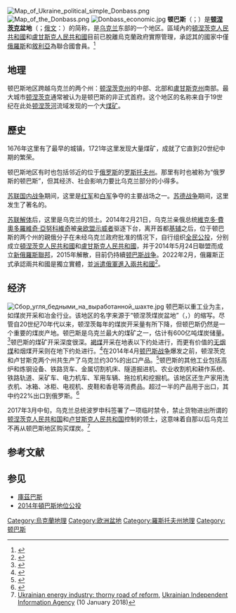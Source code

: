 {{NoteTA
|G1 = 地名|G2=PP
}}
{{Current related|条目|2022年俄羅斯入侵烏克蘭|time=2022-04-20T11:18:40+00:00}}
{{Current related|条目|顿巴斯战役 (2022年)|time=2022-04-20T11:18:40+00:00}}
[[File:Map_of_Ukraine_political_simple_Donbass.png|thumb]]
[[File:Map_of_the_Donbass.png|thumb]]
[[File:Donbass_economic.jpg|thumb]]
'''顿巴斯'''（{{lang-uk|Донбас}}；{{lang-ru|Донбасс}}）是'''[[顿涅茨克|顿涅茨克]]盆地'''（{{lang-uk|Донецький басейн}}；[[俄文|俄文]]：{{lang|ru|Донецкий бассейн}}）的简称，是[[乌克兰|乌克兰]]东部的一个地区。區域內的[[頓涅茨克人民共和國|頓涅茨克人民共和國]]和[[盧甘斯克人民共和國|盧甘斯克人民共和國]]目前已脫離烏克蘭政府實際管理，承認其的國家中僅[[俄羅斯|俄羅斯]]和[[叙利亚|敘利亞]]為聯合國會員。<ref>{{cite news |language = zh-tw | |url = https://www.cna.com.tw/news/aopl/202202220148.aspx |title = 烏克蘭分離共和國：頓內茨克與盧甘斯克 |publisher = 中央通訊社 |date = 2022-02-22 |accessdate = 2022-02-22}}</ref>

==地理==
顿巴斯地区跨越乌克兰的两个州：[[顿涅茨克州|顿涅茨克州]]的中部、北部和[[盧甘斯克州|盧甘斯克州]]南部。最大城市[[顿涅茨克|顿涅茨克]]通常被认为是顿巴斯的非正式首府。这个地区的名称来自于19世纪在此处[[顿涅茨河|顿涅茨河]]流域发现的一个大[[煤矿|煤矿]]。

==歷史==
1676年这里有了最早的城镇，1721年这里发现大量煤矿，成就了它直到20世纪中期的繁荣。

顿巴斯地区有时也包括邻近的位于[[俄罗斯|俄罗斯]]的[[罗斯托夫州|罗斯托夫州]]。那里有时也被称为“俄罗斯的顿巴斯”，但其经济、社会影响力要比乌克兰部分的小得多。

[[苏联国内战争|苏联国内战争]]期间，这里是[[红军|红军]]和[[白军|白军]]争夺的主要战场之一。[[苏德战争|苏德战争]]期间，这里发生了著名的{{le|顿巴斯战役 (1943年8月)|Donbass Strategic Offensive (August 1943)|顿巴斯战役}}。

[[苏联解体|苏联解体]]后，这里是乌克兰的领土。2014年2月21日，乌克兰亲俄总统[[維克多·費奧多羅維奇·亞努科維奇|維克多·費奧多羅維奇·亞努科維奇]]被[[烏克蘭親歐盟示威運動|亲欧盟示威者]]驱逐下台，离开首都[[基辅|基辅]]之后，位于顿巴斯的两个州的親俄分子在未经乌克兰政府批准的情况下，自行组织[[全民公投|全民公投]]，分别成立[[頓涅茨克人民共和國|頓涅茨克人民共和國]]和[[盧甘斯克人民共和國|盧甘斯克人民共和國]]，并于2014年5月24日聯盟而成立[[新俄羅斯聯邦|新俄羅斯聯邦]]，2015年解散，目前仍持續[[顿巴斯战争|顿巴斯战争]]。2022年2月，俄羅斯正式承認兩共和國是獨立實體，並[[俄羅斯入侵烏克蘭|派遣俄軍進入兩共和國]]<ref>{{cite news |language = zh-tw | |url = https://www.cna.com.tw/news/aopl/202202220007.aspx |title = 俄羅斯承認烏東2共和國獨立 蒲亭派軍隊入駐維和 |publisher = 中央通訊社 |date = 2022-02-22 |accessdate = 2022-02-22}}</ref>。

==经济==
[[File:Сбор_угля_бедными_на_выработанной_шахте.jpg|thumb]]
顿巴斯以重工业为主，如煤炭开采和冶金行业。该地区的名字来源于“顿涅茨煤炭盆地”（{{lang-uk|Донецький вугільний басейн}}，{{lang-ru|Донецкий угольный бассейн}}）的缩写。尽管自20世纪70年代以来，顿涅茨每年的煤炭开采量有所下降，但顿巴斯仍然是一个重要的煤炭产地。顿巴斯是乌克兰最大的煤矿之一，估计有600亿吨煤炭储量。<ref>{{cite web|url=http://ea.donntu.edu.ua:8080/jspui/bitstream/123456789/5039/1/Privalov%20et%20al_BHM.pdf|title=Coal in Ukraine|year=2012|publisher=edu.ua|access-date=2013-07-23}}</ref>顿巴斯的煤矿开采深度很深。[[褐煤|褐煤]]开采在地表以下约{{convert|600|m|ft}}处进行，而更有价值的[[无烟煤|无烟煤]]和烟煤开采则在地下约{{convert|1800|m|ft}}处进行。<ref name="ew2">{{cite encyclopedia | title=Donets Basin | encyclopedia=Encyclopædia Britannica | author=The Editors of The Encyclopædia Britannica | year=2014}}</ref>在2014年4月[[顿巴斯战争|顿巴斯战争]]爆发之前，顿涅茨克和卢甘斯克两个州共生产了乌克兰约30%的出口产品。<ref name="ELF16">{{cite book | url=https://books.google.com/books?id=IPNoAAAAMAAJ | title=Europe's Last Frontier? | publisher=Palgrave Macmillan | editor=Oliver Schmidtke | year=2008 | location=New York | pages=97 | isbn=978-0-230-60372-1}}</ref>顿巴斯的其他工业包括高炉和炼钢设备、铁路货车、金属切割机床、隧道掘进机、农业收割机和耕作系统、铁路轨道、采矿车、电力机车、军用车辆、拖拉机和挖掘机。该地区还生产家用洗衣机、冰箱、冰柜、电视机、皮鞋和香皂等消费品。超过一半的产品用于出口，其中约22%出口到俄罗斯。<ref>{{cite web|url=http://mfa.gov.ua/en/about-ukraine/info/regions/25-doneck|title=Donets'k Region – Regions of Ukraine – MFA of Ukraine|website=mfa.gov.ua}}</ref>

2017年3月中旬，乌克兰总统波罗申科签署了一项临时禁令，禁止货物进出所谓的[[顿涅茨克人民共和国|顿涅茨克人民共和国]]和[[卢甘斯克人民共和国|卢甘斯克人民共和国]]控制的领土，这意味着自那以后乌克兰不再从顿巴斯地区购买煤炭。<ref>[https://economics.unian.info/2338645-ukrainian-energy-industry-thorny-road-of-reform.html Ukrainian energy industry: thorny road of reform], [[Ukrainian_Independent_Information_Agency|Ukrainian Independent Information Agency]] (10 January 2018)</ref>

==参考文献==
{{Commons category|Donbas}}
{{reflist}}

== 参见 ==
* [[庫茲巴斯|庫茲巴斯]]
* [[2014年頓巴斯地位公投|2014年頓巴斯地位公投]]

{{Authority control}}

{{DEFAULTSORT:Донбас}}
[[Category:烏克蘭地理|Category:烏克蘭地理]]
[[Category:欧洲盆地|Category:欧洲盆地]]
[[Category:羅斯托夫州地理|Category:羅斯托夫州地理]]
[[Category:顿巴斯|Category:顿巴斯]]